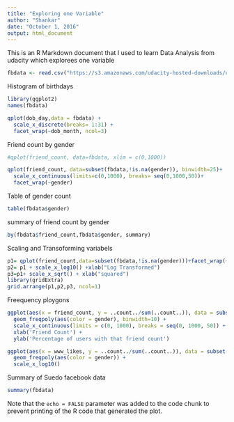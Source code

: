 ```yaml
---
title: "Exploring one Variable"
author: "Shankar"
date: "October 1, 2016"
output: html_document
---
```


This is an R Markdown document that I used to learn Data Analysis from udacity which explorees one variable


```r
fbdata <- read.csv("https://s3.amazonaws.com/udacity-hosted-downloads/ud651/pseudo_facebook.tsv", sep = '\t')

```

Histogram of birthdays
```r
library(ggplot2)
names(fbdata)

qplot(dob_day,data = fbdata) +
  scale_x_discrete(breaks= 1:31) +
  facet_wrap(~dob_month, ncol=3)
```


Friend count by gender
```r
#qplot(friend_count, data=fbdata, xlim = c(0,1000))

qplot(friend_count, data=subset(fbdata,!is.na(gender)), binwidth=25)+
  scale_x_continuous(limits=c(0,1000), breaks= seq(0,1000,50))+
  facet_wrap(~gender)
```
Table of gender count

```r
table(fbdata$gender)
```
summary of friend count by gender
```r
by(fbdata$friend_count,fbdata$gender, summary)

```

Scaling and Transoforming variabels
```r
p1= qplot(friend_count,data=subset(fbdata,!is.na(gender)))+facet_wrap(~gender)
p2= p1 + scale_x_log10() +xlab("Log Transformed")
p3=p1+ scale_x_sqrt() + xlab("squared")
library(gridExtra)
grid.arrange(p1,p2,p3, ncol=1)
```
Freequency ploygons

```r
ggplot(aes(x = friend_count, y = ..count../sum(..count..)), data = subset(fbdata, !is.na(gender))) + 
  geom_freqpoly(aes(color = gender), binwidth=10) + 
  scale_x_continuous(limits = c(0, 1000), breaks = seq(0, 1000, 50)) + 
  xlab('Friend Count') + 
  ylab('Percentage of users with that friend count')

```


```r
ggplot(aes(x = www_likes, y = ..count../sum(..count..)), data = subset(fbdata, !is.na(gender))) + 
  geom_freqpoly(aes(color = gender)) + 
  scale_x_log10()


```


Summary of Suedo facebook data

```r
summary(fbdata)
```

Note that the `echo = FALSE` parameter was added to the code chunk to prevent printing of the R code that generated the plot.
